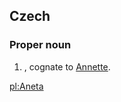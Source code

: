 ==Czech==
{{wikipedia|lang=cs}}
===Proper noun===
{{cs-proper noun|g=m}}

# {{given name|female||cs:}}, cognate to [[Annette]].

[[pl:Aneta]]